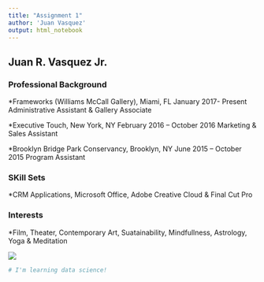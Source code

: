 ```yaml
---
title: "Assignment 1"
author: 'Juan Vasquez'
output: html_notebook
---
```


## Juan R. Vasquez Jr.

### Professional Background

*Frameworks (Williams McCall Gallery), Miami, FL              January 2017- Present Administrative Assistant & Gallery Associate 

*Executive Touch, New York, NY 						             February 2016 – October 2016
Marketing & Sales Assistant   

*Brooklyn Bridge Park Conservancy, Brooklyn, NY	 				   June 2015 – October 2015
Program Assistant 

### SKill Sets 
*CRM Applications, Microsoft Office, Adobe Creative Cloud & Final Cut Pro

### Interests
*Film, Theater, Contemporary Art, Suatainability, Mindfullness, Astrology, Yoga & Meditation 

![](IMG_1228.jpg)

```r
# I'm learning data science!
```